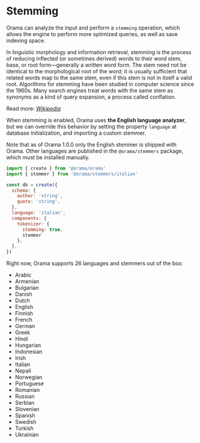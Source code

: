 
# Stemming

Orama can analyze the input and perform a `stemming` operation, which allows the engine to perform more optimized queries, as well as save indexing space.

<Callout type='info' >
In linguistic morphology and information retrieval, stemming is the process of reducing inflected (or sometimes derived) words to their word stem, base, or root form—generally a written word form. The stem need not be identical to the morphological root of the word; it is usually sufficient that related words map to the same stem, even if this stem is not in itself a valid root. Algorithms for stemming have been studied in computer science since the 1960s. Many search engines treat words with the same stem as synonyms as a kind of query expansion, a process called conflation.

Read more: [_Wikipedia_](https://en.wikipedia.org/wiki/Stemming)

</Callout>

When stemming is enabled, Orama uses **the English language analyzer**, but we can override this behavior by setting the property `language` at database initialization, and importing a custom stemmer.

Note that as of Orama 1.0.0 only the English stemmer is shipped with Orama. Other languages are published in the `@orama/stemmers` package, which must be installed manually.

```javascript copy
import { create } from '@orama/orama'
import { stemmer } from '@orama/stemmers/italian'

const db = create({
  schema: {
    author: 'string',
    quote: 'string',
  },
  language: 'italian',
  components: {
    tokenizer: {
      stemming: true,
      stemmer
    },
  },
})
```

Right now, Orama supports 26 languages and stemmers out of the box:

- Arabic
- Armenian
- Bulgarian
- Danish
- Dutch
- English
- Finnish
- French
- German
- Greek
- Hindi
- Hungarian
- Indonesian
- Irish
- Italian
- Nepali
- Norwegian
- Portuguese
- Romanian
- Russian
- Serbian
- Slovenian
- Spanish
- Swedish
- Turkish
- Ukrainian
